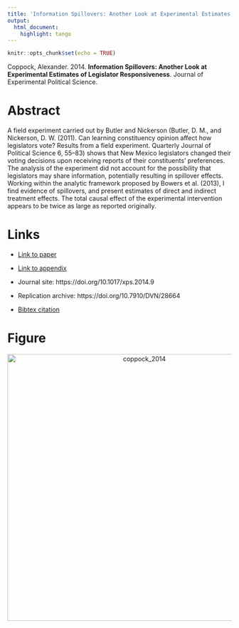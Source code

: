 ```yaml
---
title: 'Information Spillovers: Another Look at Experimental Estimates of Legislator Responsiveness'
output:
  html_document:
    highlight: tango
---
```


```r
knitr::opts_chunk$set(echo = TRUE)
```

Coppock, Alexander. 2014. <b>Information Spillovers: Another Look at Experimental Estimates of Legislator Responsiveness</b>. Journal of Experimental Political Science.

# Abstract
A field experiment carried out by Butler and Nickerson (Butler, D. M., and Nickerson, D. W. (2011). Can learning constituency opinion affect how legislators vote? Results from a field experiment. Quarterly Journal of Political Science 6, 55–83) shows that New Mexico legislators changed their voting decisions upon receiving reports of their constituents' preferences. The analysis of the experiment did not account for the possibility that legislators may share information, potentially resulting in spillover effects. Working within the analytic framework proposed by Bowers et al. (2013), I find evidence of spillovers, and present estimates of direct and indirect treatment effects. The total causal effect of the experimental intervention appears to be twice as large as reported originally.

# Links
 - <a href='coppock_2014.pdf'>Link to paper</a>
 - <a href='coppock_2014_appendix.pdf'>Link to appendix</a>
 - Journal site: https://doi.org/10.1017/xps.2014.9 
 - Replication archive: https://doi.org/10.7910/DVN/28664 


 - <a href='coppock_2014.bib'>Bibtex citation</a>

# Figure
<center><img src="display_figures/coppock_2014_display.png" alt="coppock_2014" width="600"></center>